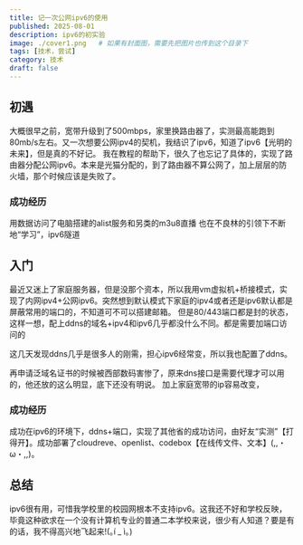 ```yaml
---
title: 记一次公网ipv6的使用
published: 2025-08-01
description: ipv6的初实验
image: ./cover1.png   # 如果有封面图，需要先把图片也传到这个目录下
tags: [技术，尝试]
category: 技术
draft: false
---
```

 ## 初遇
 大概很早之前，宽带升级到了500mbps，家里换路由器了，实测最高能跑到80mb/s左右。又一次想要公网ipv4的契机，我结识了ipv6，知道了ipv6【光明的未来】，但是真的不好记。
 我在教程的帮助下，很久了也忘记了具体的，实现了路由器分配公网ipv6。本来是光猫分配的，到了路由器不算公网了，加上层层的防火墙，那个时候应该是失败了。
 
 ### 成功经历
 用数据访问了电脑搭建的alist服务和另类的m3u8直播
 也在不良林的引领下不断地“学习”，ipv6隧道

 ## 入门
最近又迷上了家庭服务器，但是没那个资本，所以我用vm虚拟机+桥接模式，实现了内网ipv4+公网ipv6。突然想到默认模式下家庭的ipv4或者还是ipv6默认都是屏蔽常用的端口的，不知道可不可以搭建邮箱。
但是80/443端口都是封的状态，这样一想，配上ddns的域名+ipv4和ipv6几乎都没什么不同。都是需要加端口访问的

这几天发现ddns几乎是很多人的刚需，担心ipv6经常变，所以我也配置了ddns。

再申请泛域名证书的时候被西部数码害惨了，原来dns接口是需要代理才可以用的，他还放的这么明显，底下还没有明说。
 加上家庭宽带的ip容易改变，

### 成功经历
成功在ipv6的环境下，ddns+端口，实现了其他省的成功访问，由好友“实测”【打得开】。成功部署了cloudreve、openlist、codebox【在线传文件、文本】(,,・ω・,,)。


## 总结
ipv6很有用，可惜我学校里的校园网根本不支持ipv6。这我还不好和学校反映，毕竟这种欲求在一个没有计算机专业的普通二本学校来说，很少有人知道？要是有的话，我不得高兴地飞起来!(｡í _ ì｡)